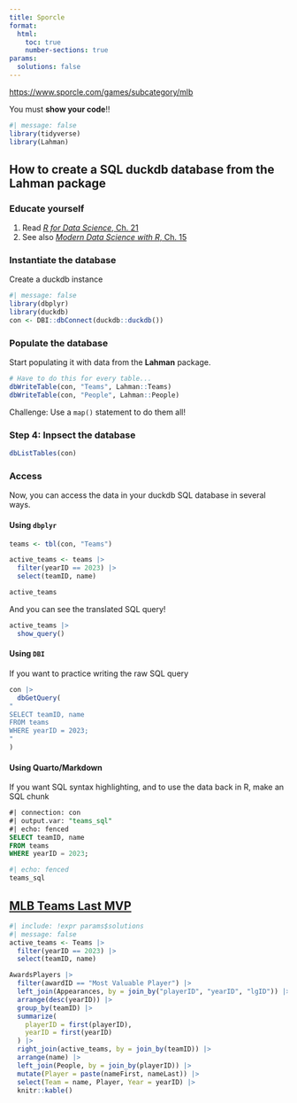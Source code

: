 ```yaml
---
title: Sporcle
format: 
  html:
    toc: true
    number-sections: true
params:
  solutions: false
---
```


::: {.callout-note}

<https://www.sporcle.com/games/subcategory/mlb>

You must **show your code**!!

:::

```r
#| message: false
library(tidyverse)
library(Lahman)
```

## How to create a SQL duckdb database from the Lahman package {.unnumbered}

### Educate yourself

1. Read [*R for Data Science*, Ch. 21](https://r4ds.hadley.nz/databases.html)
1. See also [*Modern Data Science with R*, Ch. 15](https://mdsr-book.github.io/mdsr3e/15-sqlI.html)

### Instantiate the database

Create a duckdb instance 

```r
#| message: false
library(dbplyr)
library(duckdb)
con <- DBI::dbConnect(duckdb::duckdb())
```

### Populate the database

Start populating it with data from the **Lahman** package. 

```r
# Have to do this for every table...
dbWriteTable(con, "Teams", Lahman::Teams)
dbWriteTable(con, "People", Lahman::People)
```

Challenge: Use a `map()` statement to do them all!

### Step 4: Inpsect the database

```r
dbListTables(con)
```

### Access

Now, you can access the data in your duckdb SQL database in several ways.

#### Using `dbplyr`

```r
teams <- tbl(con, "Teams")

active_teams <- teams |>
  filter(yearID == 2023) |>
  select(teamID, name)

active_teams
```

And you can see the translated SQL query!

```r
active_teams |>
  show_query()
```

#### Using `DBI`

If you want to practice writing the raw SQL query

```r
con |>
  dbGetQuery(
"
SELECT teamID, name
FROM teams
WHERE yearID = 2023;
"
)
```

#### Using Quarto/Markdown

If you want SQL syntax highlighting, and to use the data back in R, make an SQL chunk

```sql
#| connection: con
#| output.var: "teams_sql"
#| echo: fenced
SELECT teamID, name
FROM teams
WHERE yearID = 2023;
```

```r
#| echo: fenced
teams_sql
```



## [MLB Teams Last MVP](https://www.sporcle.com/games/Knapster/mlbteammvp)

```r
#| include: !expr params$solutions
#| message: false
active_teams <- Teams |>
  filter(yearID == 2023) |>
  select(teamID, name)

AwardsPlayers |>
  filter(awardID == "Most Valuable Player") |>
  left_join(Appearances, by = join_by("playerID", "yearID", "lgID")) |>
  arrange(desc(yearID)) |>
  group_by(teamID) |>
  summarize(
    playerID = first(playerID),
    yearID = first(yearID)
  ) |>
  right_join(active_teams, by = join_by(teamID)) |>
  arrange(name) |>
  left_join(People, by = join_by(playerID)) |>
  mutate(Player = paste(nameFirst, nameLast)) |>
  select(Team = name, Player, Year = yearID) |>
  knitr::kable()

```

